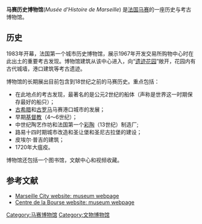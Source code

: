 '''马赛历史博物馆'''(''Musée d'Histoire de Marseille'') 是[[法国|法国]][[马赛|马赛]]的一座历史与考古博物馆。

==历史==
1983年开幕，法国第一个城市历史博物馆，展示1967年开发交易所购物中心时在此出土的重要考古发现。博物馆建筑从该中心进入，向“[[遗迹花园|遗迹花园]]”敞开，花园内有古代城墙，港口建筑等考古遗迹。 

博物馆的长期展出目前包含到18世纪之前的马赛历史。重点包括： 

*在此地点的考古发现，最著名的是公元2世纪的船体（声称是世界这一时期保存最好的船只）； 
*[[古希腊|古希腊]]和[[古罗马|古罗马]]马赛港口城市的发展； 
*早期[[基督教|基督教]]（4〜6世纪）； 
*中世纪陶艺作坊和法国第一个[[彩陶|彩陶]]（13世纪）制造厂; 
*路易十四时期城市改造和圣让堡和圣尼古拉堡的建设； 
*皮埃尔·普吉的建筑； 
*1720年大瘟疫。  

博物馆还包括一个图书馆，文献中心和视频收藏。

==参考文献==
*[https://web.archive.org/web/20080529054750/http://www.marseille.fr/vdm/cms/culture/musees/musee_histoire_de_marseille/presentat_musee Marseille City website: museum webpage] {{fr icon}}
* [https://web.archive.org/web/20080705025228/http://www.centre-bourse.com/30-8427-Un-musee-dans-le-centre.php Centre de la Bourse website: museum webpage] {{fr icon}}

{{coord|43|17|52|N|5|22|32|E|type:landmark_source:frwiki|display=title}}

[[Category:马赛博物馆|Category:马赛博物馆]]
[[Category:文物博物馆|Category:文物博物馆]]